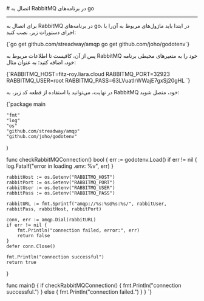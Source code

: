 

<Layout>
<Head>
<title>مستندات اتصال به RabbitMQ در پلتفرم Go - لیارا</title>
<meta property="og:title" content="مستندات خدمات رایانش ابری لیارا" />
<meta property="og:description" content="مستندات قدم به قدم اتصال به پیام‌رسان RabbitMQ در go"  />
<meta property="og:image" content="https://media.liara.ir/logos/liara-poster.jpg" />
</Head>
# اتصال به RabbitMQ در برنامه‌های go
<hr className="mb-2" />

برای اتصال به  RabbitMQ در برنامه‌های go، در ابتدا باید ماژول‌های مربوط به آن‌را با اجرای دستورات زیر، نصب کنید:

<div className="h-2" />
    <div dir='ltr'>
    <Highlight className="bash">
        {`go get github.com/streadway/amqp
go get github.com/joho/godotenv`}
    </Highlight>
    </div>
<div className="h-2" />

پس از آن، کافیست تا 
اطلاعات مربوط به RabbitMQ خود را 
به متغیرهای محیطی برنامه خود، اضافه کنید؛ به عنوان مثال:
<div className="h-2" />
    <div dir='ltr'>
    <Highlight className="bash">
        {`RABBITMQ_HOST=fitz-roy.liara.cloud
RABBITMQ_PORT=32923
RABBITMQ_USER=root
RABBITMQ_PASS=63LVuatIrWWajE7gxSj20gHL
`}
    </Highlight>
    </div>
<div className="h-2" />

در نهایت، می‌توانید با استفاده از قطعه کد زیر، به RabbitMQ خود، متصل شوید:
<div className="h-2" />
    <div dir='ltr'>
    <Highlight className="go">
        {`package main

	"fmt"
	"log"
	"os"
	"github.com/streadway/amqp"
	"github.com/joho/godotenv"
)

func checkRabbitMQConnection() bool {
	err := godotenv.Load()
	if err != nil {
		log.Fatalf("error in loading .env: %v", err)
	}

	rabbitHost := os.Getenv("RABBITMQ_HOST")
	rabbitPort := os.Getenv("RABBITMQ_PORT")
	rabbitUser := os.Getenv("RABBITMQ_USER")
	rabbitPass := os.Getenv("RABBITMQ_PASS")

	rabbitURL := fmt.Sprintf("amqp://%s:%s@%s:%s/", rabbitUser, rabbitPass, rabbitHost, rabbitPort)

	conn, err := amqp.Dial(rabbitURL)
	if err != nil {
		fmt.Println("connection failed, error:", err)
		return false
	}
	defer conn.Close()

	fmt.Println("connection successful")
	return true
}

func main() {
	if checkRabbitMQConnection() {
		fmt.Println("connection successful.")
	} else {
		fmt.Println("connection failed.")
	}
}
`}
    </Highlight>
    </div>
<div className="h-2" />

</Layout>